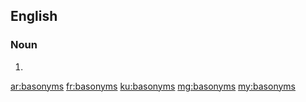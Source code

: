 ==English==

===Noun===
{{head|en}}

# {{plural of|basonym}}

[[ar:basonyms]]
[[fr:basonyms]]
[[ku:basonyms]]
[[mg:basonyms]]
[[my:basonyms]]